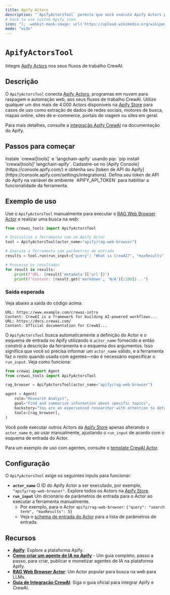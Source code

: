 ```yaml
---
title: Apify Actors
description: "`ApifyActorsTool` permite que você execute Apify Actors para adicionar recursos de raspagem de dados na web, coleta, extração de dados e automação web aos seus fluxos de trabalho CrewAI."
# hack to use custom Apify icon
icon: "); -webkit-mask-image: url('https://upload.wikimedia.org/wikipedia/commons/a/ae/Apify.svg');/*"
mode: "wide"
---
```


# `ApifyActorsTool`

Integre [Apify Actors](https://apify.com/actors) nos seus fluxos de trabalho CrewAI.

## Descrição

O `ApifyActorsTool` conecta [Apify Actors](https://apify.com/actors), programas em nuvem para raspagem e automação web, aos seus fluxos de trabalho CrewAI.
Utilize qualquer um dos mais de 4.000 Actors disponíveis na [Apify Store](https://apify.com/store) para casos de uso como extração de dados de redes sociais, motores de busca, mapas online, sites de e-commerce, portais de viagem ou sites em geral.

Para mais detalhes, consulte a [integração Apify CrewAI](https://docs.apify.com/platform/integrations/crewai) na documentação do Apify.

## Passos para começar

<Steps>
    <Step title="Instale as dependências">
        Instale `crewai[tools]` e `langchain-apify` usando pip: `pip install 'crewai[tools]' langchain-apify`.
    </Step>
    <Step title="Obtenha um token de API do Apify">
        Cadastre-se no [Apify Console](https://console.apify.com/) e obtenha seu [token de API do Apify](https://console.apify.com/settings/integrations).
    </Step>
    <Step title="Configure o ambiente">
        Defina seu token de API do Apify na variável de ambiente `APIFY_API_TOKEN` para habilitar a funcionalidade da ferramenta.
    </Step>
</Steps>

## Exemplo de uso

Use o `ApifyActorsTool` manualmente para executar o [RAG Web Browser Actor](https://apify.com/apify/rag-web-browser) e realizar uma busca na web:

```python
from crewai_tools import ApifyActorsTool

# Inicialize a ferramenta com um Apify Actor
tool = ApifyActorsTool(actor_name="apify/rag-web-browser")

# Execute a ferramenta com parâmetros de entrada
results = tool.run(run_input={"query": "What is CrewAI?", "maxResults": 5})

# Processe os resultados
for result in results:
    print(f"URL: {result['metadata']['url']}")
    print(f"Content: {result.get('markdown', 'N/A')[:100]}...")
```

### Saída esperada

Veja abaixo a saída do código acima:

```text
URL: https://www.example.com/crewai-intro
Content: CrewAI is a framework for building AI-powered workflows...
URL: https://docs.crewai.com/
Content: Official documentation for CrewAI...
```

O `ApifyActorsTool` busca automaticamente a definição do Actor e o esquema de entrada no Apify utilizando o `actor_name` fornecido e então constrói a descrição da ferramenta e o esquema dos argumentos. Isso significa que você só precisa informar um `actor_name` válido, e a ferramenta faz o resto quando usada com agentes—não é necessário especificar o `run_input`. Veja como funciona:

```python
from crewai import Agent
from crewai_tools import ApifyActorsTool

rag_browser = ApifyActorsTool(actor_name="apify/rag-web-browser")

agent = Agent(
    role="Research Analyst",
    goal="Find and summarize information about specific topics",
    backstory="You are an experienced researcher with attention to detail",
    tools=[rag_browser],
)
```

Você pode executar outros Actors da [Apify Store](https://apify.com/store) apenas alterando o `actor_name` e, ao usar manualmente, ajustando o `run_input` de acordo com o esquema de entrada do Actor.

Para um exemplo de uso com agentes, consulte o [template CrewAI Actor](https://apify.com/templates/python-crewai).

## Configuração

O `ApifyActorsTool` exige os seguintes inputs para funcionar:

- **`actor_name`**
  O ID do Apify Actor a ser executado, por exemplo, `"apify/rag-web-browser"`. Explore todos os Actors na [Apify Store](https://apify.com/store).
- **`run_input`**
  Um dicionário de parâmetros de entrada para o Actor ao executar a ferramenta manualmente.
  - Por exemplo, para o Actor `apify/rag-web-browser`: `{"query": "search term", "maxResults": 5}`
  - Veja o [schema de entrada do Actor](https://apify.com/apify/rag-web-browser/input-schema) para a lista de parâmetros de entrada.

## Recursos

- **[Apify](https://apify.com/)**: Explore a plataforma Apify.
- **[Como criar um agente de IA no Apify](https://blog.apify.com/how-to-build-an-ai-agent/)** - Um guia completo, passo a passo, para criar, publicar e monetizar agentes de IA na plataforma Apify.
- **[RAG Web Browser Actor](https://apify.com/apify/rag-web-browser)**: Um Actor popular para busca na web para LLMs.
- **[Guia de Integração CrewAI](https://docs.apify.com/platform/integrations/crewai)**: Siga o guia oficial para integrar Apify e CrewAI.